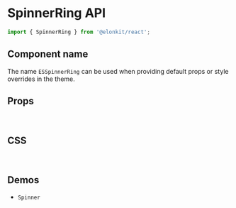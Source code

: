 
<Meta title="Components API/SpinnerRing" />

# SpinnerRing API

```js
import { SpinnerRing } from '@elonkit/react';
```

## Component name

The name `ESSpinnerRing` can be used when providing default props or style overrides in the theme.

## Props

<TableInterface variant="props" name="SpinnerRingProps" />

<br />

## CSS

<TableInterface variant="css" name="SpinnerRingClasses" />

<br />

## Demos

<ul>
  <li>
    <LinkTo kind="components-spinner" story="demo">
      <code>Spinner</code>
    </LinkTo>
  </li>
</ul>
